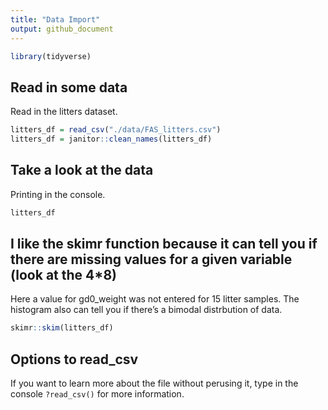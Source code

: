 ```yaml
---
title: "Data Import"
output: github_document
---
```


```r
library(tidyverse)
```

## Read in some data

Read in the litters dataset. 

```r
litters_df = read_csv("./data/FAS_litters.csv")
litters_df = janitor::clean_names(litters_df)

```
## Take a look at the data

Printing in the console. 
```r
litters_df
```

## I like the skimr function because it can tell you if there are missing values for a given variable (look at the 4*8)
Here a value for gd0_weight was not entered for 15 litter samples. The histogram also can tell you if there's a bimodal distrbution of data. 
```r
skimr::skim(litters_df)
```
## Options to read_csv
 
If you want to learn more about the file without perusing it, type in the console `?read_csv()` for more information. 
